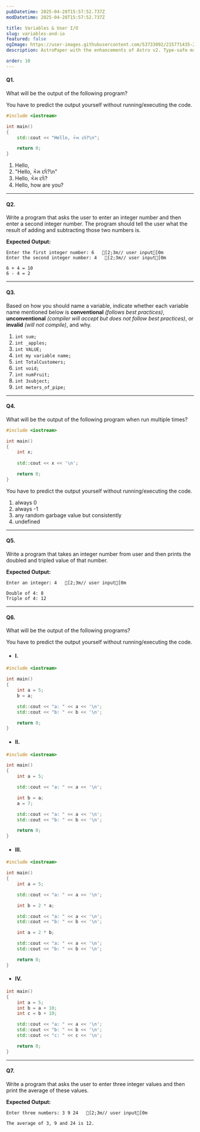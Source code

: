 ```yaml
---
pubDatetime: 2025-04-28T15:57:52.737Z
modDatetime: 2025-04-28T15:57:52.737Z

title: Variables & User I/O
slug: variables-and-io
featured: false
ogImage: https://user-images.githubusercontent.com/53733092/215771435-25408246-2309-4f8b-a781-1f3d93bdf0ec.png
description: AstroPaper with the enhancements of Astro v2. Type-safe markdown contents, bug fixes and better dev experience etc.

order: 10
---
```



#### Q1.

What will be the output of the following program?

<Admonition variant="caution" title="caution">
    You have to predict the output yourself without running/executing the code.
</Admonition>

<div class="w-full my-8"></div>
  
```cpp
#include <iostream>

int main()
{
    std::cout << "Hello, કેમ છો?\n";

    return 0;
}
```

<ol class="list-[lower-alpha] bold-li">
    <li>Hello,</li>
    <li>"Hello, કેમ છો?\n"</li>
    <li>Hello, કેમ છો?</li>
    <li>Hello, how are you?</li>
</ol>

---

#### Q2.

Write a program that asks the user to enter an integer number and then enter a second integer number. The program should tell the user what the result of adding and subtracting those two numbers is.

**Expected Output:**

```ansi
Enter the first integer number: 6   [2;3m// user input[0m
Enter the second integer number: 4   [2;3m// user input[0m

6 + 4 = 10
6 - 4 = 2
```

---

#### Q3.

Based on how you should name a variable, indicate whether each variable name mentioned below is **conventional** _(follows best practices)_, **unconventional** _(compiler will accept but does not follow best practices)_, or **invalid** _(will not compile)_, and why.

<ol class="list-[upper-roman] bold-li">
    <li><code>int sum;</code></li>
    <li><code>int _apples;</code></li>
    <li><code>int VALUE;</code></li>
    <li><code>int my variable name;</code></li>
    <li><code>int TotalCustomers;</code></li>
    <li><code>int void;</code></li>
    <li><code>int numFruit;</code></li>
    <li><code>int 3subject;</code></li>
    <li><code>int meters_of_pipe;</code></li>
</ol>

---

#### Q4.

What will be the output of the following program when run multiple times?

```cpp
#include <iostream>

int main()
{
    int x;
    
    std::cout << x << '\n';

    return 0;
}
```

<Admonition variant="caution" title="caution">
    You have to predict the output yourself without running/executing the code.
</Admonition>

<ol class="list-[lower-alpha] bold-li">
    <li>always 0</li>
    <li>always -1</li>
    <li>any random garbage value but consistently</li>
    <li>undefined</li>
</ol>

---

#### Q5.

Write a program that takes an integer number from user and then prints the doubled and tripled value of that number.

**Expected Output:**

```ansi
Enter an integer: 4   [2;3m// user input[0m

Double of 4: 8
Triple of 4: 12
```

---

#### Q6.

What will be the output of the following programs?

<Admonition variant="caution" title="caution">
    You have to predict the output yourself without running/executing the code.
</Admonition>

- #### I.
```cpp
#include <iostream>

int main()
{
    int a = 5;
    b = a;

    std::cout << "a: " << a << '\n';
    std::cout << "b: " << b << '\n';

    return 0;
}
```

- #### II.
```cpp
#include <iostream>

int main()
{
    int a = 5;

    std::cout << "a: " << a << '\n';

    int b = a;
    a = 7;

    std::cout << "a: " << a << '\n';
    std::cout << "b: " << b << '\n';

    return 0;
}
```

- #### III.
```cpp
#include <iostream>

int main()
{
    int a = 5;

    std::cout << "a: " << a << '\n';

    int b = 2 * a;

    std::cout << "a: " << a << '\n';
    std::cout << "b: " << b << '\n';

    int a = 2 * b;

    std::cout << "a: " << a << '\n';
    std::cout << "b: " << b << '\n';

    return 0;
}
```

- #### IV.
```cpp
int main()
{
    int a = 5;
    int b = a + 10;
    int c = b + 10;

    std::cout << "a: " << a << '\n';
    std::cout << "b: " << b << '\n';
    std::cout << "c: " << c << '\n';

    return 0;
}
```

---

#### Q7.

Write a program that asks the user to enter three integer values and then print the average of these values.

**Expected Output:**

```ansi
Enter three numbers: 3 9 24   [2;3m// user input[0m

The average of 3, 9 and 24 is 12.
```